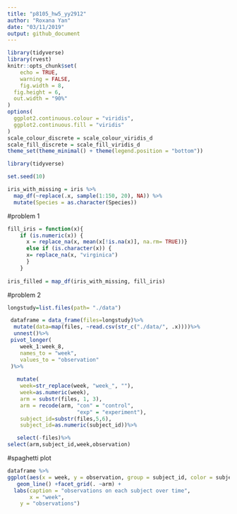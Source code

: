 ```yaml
---
title: "p8105_hw5_yy2912"
author: "Roxana Yan"
date: "03/11/2019"
output: github_document
---
```


```r
library(tidyverse)
library(rvest)
knitr::opts_chunk$set(
	echo = TRUE,
	warning = FALSE,
	fig.width = 8, 
  fig.height = 6,
  out.width = "90%"
)
options(
  ggplot2.continuous.colour = "viridis",
  ggplot2.continuous.fill = "viridis"
)
scale_colour_discrete = scale_colour_viridis_d
scale_fill_discrete = scale_fill_viridis_d
theme_set(theme_minimal() + theme(legend.position = "bottom"))
```


```r
library(tidyverse)

set.seed(10)

iris_with_missing = iris %>% 
  map_df(~replace(.x, sample(1:150, 20), NA)) %>%
  mutate(Species = as.character(Species))
```

#problem 1

```r
fill_iris = function(x){
    if (is.numeric(x)) {
      x = replace_na(x, mean(x[!is.na(x)], na.rm= TRUE))}
      else if (is.character(x)) {
      x= replace_na(x, "virginica")
      }
    }
 
iris_filled = map_df(iris_with_missing, fill_iris) 
```

#problem 2

```r
longstudy=list.files(path= "./data")

 dataframe = data_frame(files=longstudy)%>% 
  mutate(data=map(files, ~read.csv(str_c("./data/", .x))))%>%
  unnest()%>%
 pivot_longer(
    week_1:week_8,
    names_to = "week",
    values_to = "observation"
 )%>%
 
   mutate(
    week=str_replace(week, "week_", ""),
    week=as.numeric(week),
    arm = substr(files, 1, 3),
    arm = recode(arm, "con" = "control",
                      "exp" = "experiment"),
    subject_id=substr(files,5,6),
    subject_id=as.numeric(subject_id))%>%

   select(-files)%>% 
select(arm,subject_id,week,observation)
```

#spaghetti plot

```r
dataframe %>% 
ggplot(aes(x = week, y = observation, group = subject_id, color = subject_id)) +
   geom_line() +facet_grid(. ~arm) + 
  labs(caption = "observations on each subject over time",
       x = "week",
    y = "observations")
```


